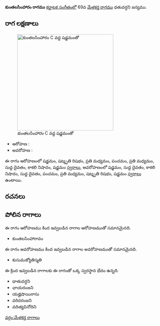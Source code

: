 {{Infobox ragam
	| name          	= కుంతలసింహారం
	| synonym	    	= 
	| mela          	= 
	| chakra        	= 
	| janaka        	= 
	| type          	= షడవ
	| arohanam      	= {{svaraC|S|R3|M2|P|M2|D1|N3|S'}} 
	| avarohanam    	= {{svaraC|S'|D1|N3|D1|P|M2|R3|S}}
	| jeeva         	=
	| chhaya        	=
	| nyasa         	=
	| vishesha      	= 
	| equivalent  		= 
}}
{{కర్ణాటక సంగీత రాగాలు}}
'''కుంతలసింహారం రాగము''' [[కర్ణాటక సంగీతం]]లో 69వ [[మేళకర్త రాగము]] ధతువర్ధని జన్యము. 


==రాగ లక్షణాలు==
[[Image:kuntalasimharam_kb2wiki.png|thumb|right|316px|''కుంతలసింహారం'' C వద్ద షడ్జమంతో]]

* ఆరోహణ : {{svaraC|S|R3|M2|P|M2|D1|N3|S'}} 
* అవరోహణ : {{svaraC|S'|D1|N3|D1|P|M2|R3|S}}

ఈ రాగం ఆరోహణంలో షడ్జమం, షట్శృతి రిషభం, ప్రతి మధ్యమం, పంచమం, ప్రతి మధ్యమం, సుద్ద దైవతం, కాకలి  నిషాదం, షడ్జమం [[స్వరాలు]], అవరోహణంలో షడ్జమం, సుద్ద దైవతం, కాకలి  నిషాదం, సుద్ద దైవతం, పంచమం, ప్రతి మధ్యమం, షట్శృతి రిషభం, షడ్జమం [[స్వరాలు]] ఉంటాయి.

==రచనలు==



==పోలిన రాగాలు==
ఈ రాగం ఆరోహణము కింద ఇవ్వబడిన రాగాల ఆరోహణముతో సమానమైనది.
* కుంతలసింహారావం

ఈ రాగం అవరోహణము కింద ఇవ్వబడిన రాగాల అవరోహణముతో సమానమైనది.
* కుసుమజ్యోతిస్మతి

ఈ క్రింద ఇవ్వబడిన రాగాలకు ఈ రాగంతో ఒక్క స్వరస్థాన భేదం ఉన్నది.
* ధాతువర్ధని
* ఛాయరంజని
* యజ్హిషాయిరాసు
* వరిదరంజని
* వదిత్యవినోదిని



[[వర్గం:మేళకర్త రాగాలు]]